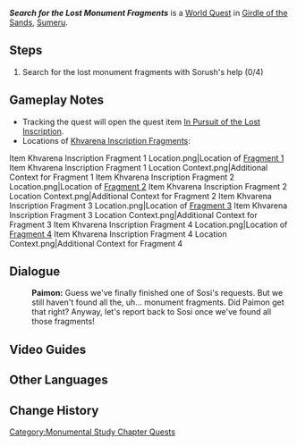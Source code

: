 {{Quest Infobox
|id            = 73329
|image         = <!--{{subst:#titleparts:{{subst:PAGENAME}}}}.png-->
|type          = World
|requirement   = 
|characters    = Paimon; Sorush; Traveler
|startLocation = [[Girdle of the Sands]], [[Sumeru]]
|region        = Sumeru
|subregion     = Girdle of the Sands
|area          = 
|subarea       = 
|prev          = 
|next          = 
|parent        = Monumental Study (Quest)
|rewards       = Adventure EXP*150;Primogem*20;Mora*25,000
|otherRewards  =
}}
'''''Search for the Lost Monument Fragments''''' is a [[World Quest]] in [[Girdle of the Sands]], [[Sumeru]].
<!--
==Start Location==
{{subst:#tag:gallery|
NPC Location {{subst:#titleparts:{{subst:PAGENAME}}}}.png{{subst:!}}{{subst:#titleparts:{{subst:PAGENAME}}}}'s start location
NPC Location {{subst:#titleparts:{{subst:PAGENAME}}}} Context.png{{subst:!}}Additional context
}}
-->
==Steps==
# Search for the lost monument fragments with Sorush's help (0/4)

==Gameplay Notes==
* Tracking the quest will open the quest item [[In Pursuit of the Lost Inscription]].
* Locations of [[Khvarena Inscription Fragment]]s:
<gallery spacing="small">
Item Khvarena Inscription Fragment 1 Location.png|Location of [[Khvarena Inscription Fragment (Type 1)|Fragment 1]]
Item Khvarena Inscription Fragment 1 Location Context.png|Additional Context for Fragment 1
Item Khvarena Inscription Fragment 2 Location.png|Location of [[Khvarena Inscription Fragment (Type 2)|Fragment 2]]
Item Khvarena Inscription Fragment 2 Location Context.png|Additional Context for Fragment 2
Item Khvarena Inscription Fragment 3 Location.png|Location of [[Khvarena Inscription Fragment (Type 3)|Fragment 3]]
Item Khvarena Inscription Fragment 3 Location Context.png|Additional Context for Fragment 3
Item Khvarena Inscription Fragment 4 Location.png|Location of [[Khvarena Inscription Fragment (Type 4)|Fragment 4]]
Item Khvarena Inscription Fragment 4 Location Context.png|Additional Context for Fragment 4
</gallery>

==Dialogue==
{{Quest Description|The note [[Sosi]] gave you marks the potential locations of the monument fragments. Because mere mortals often fail to discern its shape, you might need Sorush's help retrieving the fragments...}}
{{Dialogue Start}}
:'''Paimon:''' Guess we've finally finished one of Sosi's requests. But we still haven't found all the, uh... monument fragments. Did Paimon get that right? Anyway, let's report back to Sosi once we've found all those fragments!
{{Dialogue End}}

==Video Guides==
{{EVT
|video1   = https://youtu.be/jSzBPmrtWmE
|caption1 = Quest Guide
}}

==Other Languages==
{{Other Languages
|en      = Search for the Lost Monument Fragments
|zhs     = 搜寻散失的碑文残片
|zhs_rm  = Sōuxún Sànshī de Bēiwén Cánpiàn
|zht     = 搜尋散失的碑文殘片
|zht_rm  = Sōuxún Sànshī de Bēiwén Cánpiàn
|zh_tl   = 
|ja      = 失われた碑文の欠片を探す
|ja_rm   = Ushinawareta Hibun no Kakera wo Sagasu
|ja_tl   = Search for the Lost Inscription Fragments
|ko      = 잃어버린 비문 조각 탐색
|ko_rm   = 
|ko_tl   = 
|es      = Busca los fragmentos de inscripciones
|es_tl   = Search for the Inscriptions Fragments
|fr      = À la recherche des fragments perdus
|fr_tl   = In Search of the Lost Fragments
|ru      = Найдите утраченные фрагменты монумента
|ru_tl   = Find the Lost Monument Fragments
|th      = ค้นหาชิ้นส่วนจารึกที่หายไป
|th_rm   = 
|th_tl   = 
|vi      = Tìm Kiếm Mảnh Văn Tự Khắc Trên Bia Đá
|vi_tl   = 
|de      = Suche nach den verlorenen Fragmenten der Steininschrift
|de_tl   = Search for the Lost Fragments of the Stone Inscription
|id      = Cari pecahan prasasti yang hilang
|id_tl   = Find the Lost Fragments of the Stone Inscription
|pt      = Encontre os fragmentos da inscrição perdida
|pt_tl   = 
|tr      = Kayıp Abide Parçaları Arayışı
|tr_tl   = 
|it      = Cerca i frammenti perduti del monumento
|it_tl   = 
}}

==Change History==
{{Change History|3.6}}
[[Category:Monumental Study Chapter Quests]]